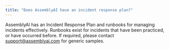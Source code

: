 ```yaml
---
title: "Does AssemblyAI have an incident response plan?"
---
```


AssemblyAI has an Incident Response Plan and runbooks for managing incidents effectively. Runbooks exist for incidents that have been practiced, or have occurred before. If required, please contact [support@assemblyai.com](mailto:support@assemblyai.com) for generic samples.

